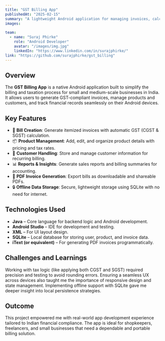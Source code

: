 ```yaml
---
title: "GST Billing App"
publishedAt: "2025-02-15"
summary: "A lightweight Android application for managing invoices, calculating GST, and generating reports for small businesses."
images:
  
team:
  - name: "Suraj Phirke"
    role: "Android Developer"
    avatar: "/images/img.jpg"
    linkedIn: "https://www.linkedin.com/in/surajphirke/"
link: "https://github.com/surajphirke/gst_billing"
---
```


## Overview

The **GST Billing App** is a native Android application built to simplify the billing and taxation process for small and medium-scale businesses in India. It allows users to generate GST-compliant invoices, manage products and customers, and track financial records seamlessly on their Android devices.

## Key Features

- 🧾 **Bill Creation**: Generate itemized invoices with automatic GST (CGST & SGST) calculation.
- 📦 **Product Management**: Add, edit, and organize product details with pricing and tax rates.
- 👥 **Customer Handling**: Store and manage customer information for recurring billing.
- 📊 **Reports & Insights**: Generate sales reports and billing summaries for accounting.
- 📄 **PDF Invoice Generation**: Export bills as downloadable and shareable PDFs.
- 🔒 **Offline Data Storage**: Secure, lightweight storage using SQLite with no need for internet.

## Technologies Used

- **Java** – Core language for backend logic and Android development.
- **Android Studio** – IDE for development and testing.
- **XML** – For UI layout design.
- **SQLite** – Local database for storing user, product, and invoice data.
- **iText (or equivalent)** – For generating PDF invoices programmatically.

## Challenges and Learnings

Working with tax logic (like applying both CGST and SGST) required precision and testing to avoid rounding errors. Ensuring a seamless UX across devices also taught me the importance of responsive design and state management. Implementing offline support with SQLite gave me deeper insight into local persistence strategies.

## Outcome

This project empowered me with real-world app development experience tailored to Indian financial compliance. The app is ideal for shopkeepers, freelancers, and small businesses that need a dependable and portable billing solution.
